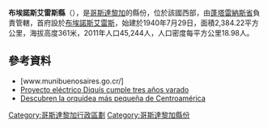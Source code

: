 '''布埃諾斯艾雷斯縣'''（{{lang-es|Cantón de Buenos Aires}}），是[[哥斯達黎加|哥斯達黎加]]的縣份，位於該國西部，由[[蓬塔雷納斯省|蓬塔雷納斯省]]負責管轄，首府設於[[布埃諾斯艾雷斯區|布埃諾斯艾雷斯]]，始建於1940年7月29日，面積2,384.22平方公里，海拔高度361米，2011年人口45,244人，人口密度每平方公里18.98人。

{{Coord|9|5|20|N|83|16|7|W|display=title}}

==參考資料==
* [www.munibuenosaires.go.cr/]
* [http://www.nacion.com/nacional/servicios-publicos/Proyecto-electrico-Diquis-cumple-varada_0_1411458859.html Proyecto eléctrico Diquís cumple tres años varado] {{Wayback|url=http://www.nacion.com/nacional/servicios-publicos/Proyecto-electrico-Diquis-cumple-varada_0_1411458859.html |date=20160304230625 }}
* [http://www.dicyt.com/noticias/descubren-la-orquidea-mas-pequena-de-centroamerica Descubren la orquídea más pequeña de Centroamérica] {{Wayback|url=http://www.dicyt.com/noticias/descubren-la-orquidea-mas-pequena-de-centroamerica |date=20200922170635 }}

{{哥斯達黎加省份}}
[[Category:哥斯達黎加行政區劃|Category:哥斯達黎加行政區劃]]
[[Category:哥斯達黎加縣份|Category:哥斯達黎加縣份]]